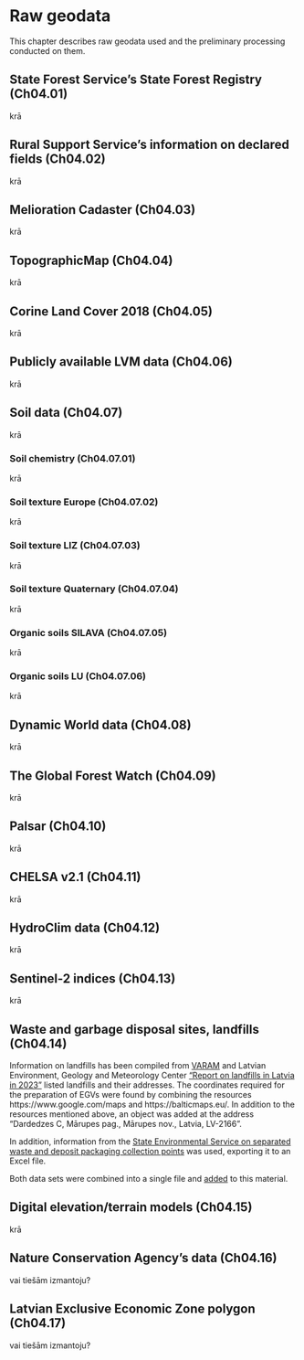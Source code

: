 # Raw geodata {#Ch04}

This chapter describes raw geodata used and the preliminary processing conducted on them.

## State Forest Service's State Forest Registry (Ch04.01)

krā

## Rural Support Service's information on declared fields (Ch04.02)

krā

## Melioration Cadaster (Ch04.03)

krā

## TopographicMap (Ch04.04)

krā


## Corine Land Cover 2018 (Ch04.05)

krā


## Publicly available LVM data (Ch04.06)

krā


## Soil data (Ch04.07)

krā

### Soil chemistry (Ch04.07.01)

krā

### Soil texture Europe (Ch04.07.02)

krā

### Soil texture LIZ (Ch04.07.03)

krā

### Soil texture Quaternary (Ch04.07.04)

krā

### Organic soils SILAVA (Ch04.07.05)

krā

### Organic soils LU (Ch04.07.06)

krā

## Dynamic World data (Ch04.08)

krā


## The Global Forest Watch (Ch04.09)

krā

## Palsar (Ch04.10)

krā

## CHELSA v2.1 (Ch04.11)

krā

## HydroClim data (Ch04.12)

krā


## Sentinel-2 indices (Ch04.13)

krā


## Waste and garbage disposal sites, landfills (Ch04.14)

Information on landfills has been compiled from [VARAM](https://www.varam.gov.lv/sites/varam/files/content/files/atkritumu_poligoni_lv_karte.pdf) and 
Latvian Environment, Geology and Meteorology Center 
["Report on landfills in Latvia in 2023"](https://videscentrs.lvgmc.lv/files/Vide/Atkritumi_un_radiacijas_objekti/Nr_3_parskats_par_atkritumiem/3Atkritumi_kopsavilkums_2023.pdf) listed landfills and their addresses. The coordinates required 
for the preparation of EGVs were found by combining the 
resources https://www.google.com/maps and https://balticmaps.eu/. In addition to 
the resources mentioned above, an object was added at the address 
"Dardedzes C, Mārupes pag., Mārupes nov., Latvia, LV-2166".

In addition, information from the [State Environmental Service on 
separated waste and deposit packaging collection points](https://skiroviegli.lv/#/) 
was used, exporting it to an Excel file.

Both data sets were combined into a single file 
and [added](./Data/Geodata/2024/GarbageWasteLandfills/Atkritumi.xlsx) to this material.


## Digital elevation/terrain models (Ch04.15)

krā



## Nature Conservation Agency's data (Ch04.16)

vai tiešām izmantoju?


## Latvian Exclusive Economic Zone polygon (Ch04.17)

vai tiešām izmantoju?